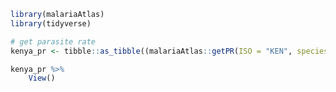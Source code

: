 ```r
library(malariaAtlas)
library(tidyverse)
```




```r
# get parasite rate
kenya_pr <- tibble::as_tibble((malariaAtlas::getPR(ISO = "KEN", species = "BOTH")))
```

```r
kenya_pr %>% 
    View()
```

